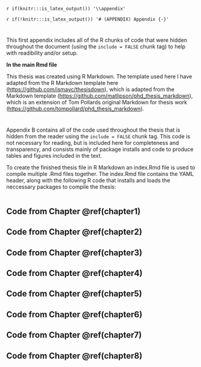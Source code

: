 `r if(knitr:::is_latex_output()) '\\appendix'`

`r if(!knitr:::is_latex_output()) '# (APPENDIX) Appendix {-}'` 

<!--
If you feel it necessary to include an appendix, it goes here.
-->


# 

This first appendix includes all of the R chunks of code that were hidden throughout the document (using the `include = FALSE` chunk tag) to help with readibility and/or setup.  

**In the main Rmd file**  

This thesis was created using R Markdown. The template used here I have adapted from the R Markdown template here (<https://github.com/ismayc/thesisdown>), which is adapted from the Markdown template (<https://github.com/matlipson/phd_thesis_markdown>), which is an extension of Tom Pollards original Markdown for thesis work (<https://github.com/tompollard/phd_thesis_markdown>).  



#

Appendix B contains all of the code used throughout the thesis that is hidden from the reader using the `include = FALSE` chunk tag. This code is not necessary for reading, but is included here for completeness and transparency, and consists mainly of package installs and code to produce tables and figures included in the text.

To create the finished thesis file in R Markdown an index.Rmd file is used to compile multiple .Rmd files together. The index.Rmd file contains the YAML header, along with the following R code that installs and loads the neccessary packages to compile the thesis: 
```r
```


<!--
To include hidden R code used in Markdown files run the below code. Use =c("references", "for", "your", "code") to include multiple sections of hidden code.
```r
```
-->

## Code from Chapter \@ref(chapter1)

## Code from Chapter \@ref(chapter2)

## Code from Chapter \@ref(chapter3)

## Code from Chapter \@ref(chapter4)

## Code from Chapter \@ref(chapter5)

## Code from Chapter \@ref(chapter6)

## Code from Chapter \@ref(chapter7)

## Code from Chapter \@ref(chapter8)


